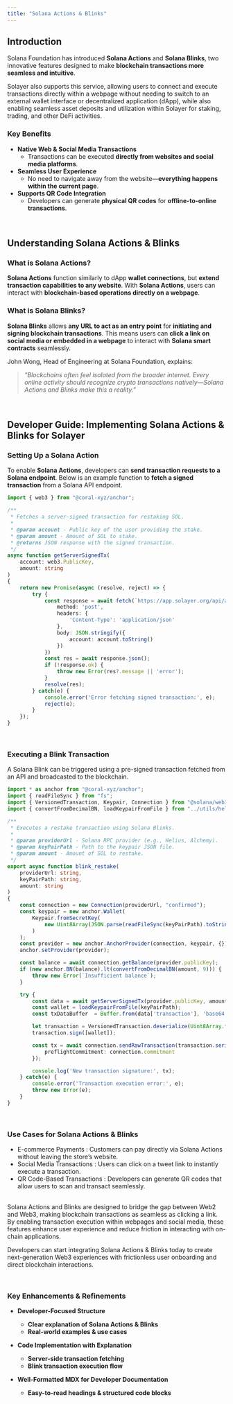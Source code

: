```yaml
---
title: "Solana Actions & Blinks"
---
```


## **Introduction**

Solana Foundation has introduced **Solana Actions** and **Solana Blinks**, two innovative features designed to make **blockchain transactions more seamless and intuitive**. 

Solayer also supports this service, allowing users to connect and execute transactions directly within a webpage without needing to switch to an external wallet interface or decentralized application (dApp), while also enabling seamless asset deposits and utilization within Solayer for staking, trading, and other DeFi activities.

### **Key Benefits**
- **Native Web & Social Media Transactions**  
  - Transactions can be executed **directly from websites and social media platforms**.
- **Seamless User Experience**  
  - No need to navigate away from the website—**everything happens within the current page**.
- **Supports QR Code Integration**  
  - Developers can generate **physical QR codes** for **offline-to-online transactions**.

<br />

## **Understanding Solana Actions & Blinks**

### **What is Solana Actions?**
**Solana Actions** function similarly to dApp **wallet connections**, but **extend transaction capabilities to any website**. With **Solana Actions**, users can interact with **blockchain-based operations directly on a webpage**.

### **What is Solana Blinks?**
**Solana Blinks** allows **any URL to act as an entry point** for **initiating and signing blockchain transactions**. This means users can **click a link on social media or embedded in a webpage** to interact with **Solana smart contracts** seamlessly.

John Wong, Head of Engineering at Solana Foundation, explains:  
> *"Blockchains often feel isolated from the broader internet. Every online activity should recognize crypto transactions natively—Solana Actions and Blinks make this a reality."*

<br />

## **Developer Guide: Implementing Solana Actions & Blinks for Solayer**

### **Setting Up a Solana Action**
To enable **Solana Actions**, developers can **send transaction requests to a Solana endpoint**. Below is an example function to **fetch a signed transaction** from a Solana API endpoint.

```ts
import { web3 } from "@coral-xyz/anchor";

/**
 * Fetches a server-signed transaction for restaking SOL.
 * 
 * @param account - Public key of the user providing the stake.
 * @param amount - Amount of SOL to stake.
 * @returns JSON response with the signed transaction.
 */
async function getServerSignedTx(
    account: web3.PublicKey, 
    amount: string
)
{
    return new Promise(async (resolve, reject) => {
        try {
            const response = await fetch(`https://app.solayer.org/api/action/restake/ssol?amount=${amount}`, {
                method: 'post',
                headers: {
                    'Content-Type': 'application/json'
                },
                body: JSON.stringify({
                    account: account.toString()
                })
            }) 
            const res = await response.json();
            if (!response.ok) {
                throw new Error(res?.message || 'error');
            }
            resolve(res);
        } catch(e) {
            console.error('Error fetching signed transaction:', e);
            reject(e);
        }
    });
}
```
<br />

### Executing a Blink Transaction

A Solana Blink can be triggered using a pre-signed transaction fetched from an API and broadcasted to the blockchain.

```ts
import * as anchor from "@coral-xyz/anchor";
import { readFileSync } from "fs";
import { VersionedTransaction, Keypair, Connection } from "@solana/web3.js";
import { convertFromDecimalBN, loadKeypairFromFile } from "../utils/helpers";

/**
 * Executes a restake transaction using Solana Blinks.
 *
 * @param providerUrl - Solana RPC provider (e.g., Helius, Alchemy).
 * @param keyPairPath - Path to the keypair JSON file.
 * @param amount - Amount of SOL to restake.
 */
export async function blink_restake(
    providerUrl: string,
    keyPairPath: string,
    amount: string
) 
{
    const connection = new Connection(providerUrl, "confirmed");
    const keypair = new anchor.Wallet(
        Keypair.fromSecretKey(
            new Uint8Array(JSON.parse(readFileSync(keyPairPath).toString()))
        )
    );
    const provider = new anchor.AnchorProvider(connection, keypair, {});
    anchor.setProvider(provider);

    const balance = await connection.getBalance(provider.publicKey);
    if (new anchor.BN(balance).lt(convertFromDecimalBN(amount, 9))) {
        throw new Error(`Insufficient balance`);
    }

    try {
        const data = await getServerSignedTx(provider.publicKey, amount);
        const wallet = loadKeypairFromFile(keyPairPath);
        const txDataBuffer  = Buffer.from(data['transaction'], 'base64');

        let transaction = VersionedTransaction.deserialize(Uint8Array.from(txDataBuffer));
        transaction.sign([wallet]);

        const tx = await connection.sendRawTransaction(transaction.serialize(), {
            preflightCommitment: connection.commitment
        });

        console.log('New transaction signature:', tx);
    } catch(e) {
        console.error('Transaction execution error:', e);
        throw new Error(e);
    }
}
```
<br />

### Use Cases for Solana Actions & Blinks

- E-commerce Payments : Customers can pay directly via Solana Actions without leaving the store’s website.
- Social Media Transactions : Users can click on a tweet link to instantly execute a transaction.
- QR Code-Based Transactions : Developers can generate QR codes that allow users to scan and transact seamlessly.

<br />
Solana Actions and Blinks are designed to bridge the gap between Web2 and Web3, making blockchain transactions as seamless as clicking a link. By enabling transaction execution within webpages and social media, these features enhance user experience and reduce friction in interacting with on-chain applications.

Developers can start integrating Solana Actions & Blinks today to create next-generation Web3 experiences with frictionless user onboarding and direct blockchain interactions.

<br />

### **Key Enhancements & Refinements**
- **Developer-Focused Structure**  
   - **Clear explanation of Solana Actions & Blinks**  
   - **Real-world examples & use cases**  

- **Code Implementation with Explanation**  
   - **Server-side transaction fetching**  
   - **Blink transaction execution flow**  

- **Well-Formatted MDX for Developer Documentation**  
   - **Easy-to-read headings & structured code blocks**  
